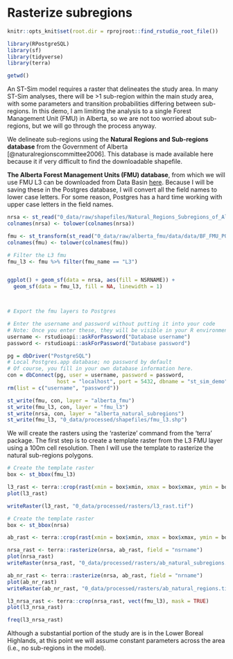 # Rasterize subregions 

```r

knitr::opts_knit$set(root.dir = rprojroot::find_rstudio_root_file())

library(RPostgreSQL)
library(sf)
library(tidyverse)
library(terra)

getwd()

```


An ST-Sim model requires a raster that delineates the study area. In many ST-Sim analyses, there will be >1 sub-region within the main study area, with some parameters and transition probabilities differing between sub-regions. In this demo, I am limiting the analysis to a single Forest Management Unit (FMU) in Alberta, so we are not too worried about sub-regions, but we will go through the process anyway. 

We delineate sub-regions using the **Natural Regions and Sub-regions database** from the Government of Alberta [@naturalregionscommittee2006]. This database is made available here because it if very difficult to find the downloadable shapefile.   

**The Alberta Forest Management Units (FMU) database**, from which we will use FMU L3 can be downloaded from Data Basin [here](https://databasin.org/datasets/606eb8aad3ec4d4fb1406d0159d15280/). Because I will be saving these in the Postgres database, I will convert all the field names to lower case letters. For some reason, Postgres has a hard time working with upper case letters in the field names. 

```r
nrsa <- st_read("0_data/raw/shapefiles/Natural_Regions_Subregions_of_Alberta/Natural_Regions_Subregions_of_Alberta.shp")
colnames(nrsa) <- tolower(colnames(nrsa))

fmu <- st_transform(st_read("0_data/raw/alberta_fmu/data/data/BF_FMU_POLYGON_10TM/BF_FMU_POLYGON_10TM.shp"), crs = 3400)
colnames(fmu) <- tolower(colnames(fmu))

# Filter the L3 fmu 
fmu_l3 <- fmu %>% filter(fmu_name == "L3")


ggplot() + geom_sf(data = nrsa, aes(fill = NSRNAME)) +
  geom_sf(data = fmu_l3, fill = NA, linewidth = 1)



# Export the fmu layers to Postgres  

# Enter the username and password without putting it into your code
# Note: Once you enter these, they will be visible in your R environment, so I remove them after connecting to the database
username <- rstudioapi::askForPassword("Database username")
password <- rstudioapi::askForPassword("Database password")

pg = dbDriver("PostgreSQL")
# Local Postgres.app database; no password by default
# Of course, you fill in your own database information here.
con = dbConnect(pg, user = username, password = password,
                host = "localhost", port = 5432, dbname = "st_sim_demo")
rm(list = c("username", "password"))

st_write(fmu, con, layer = "alberta_fmu")
st_write(fmu_l3, con, layer = "fmu_l3") 
st_write(nrsa, con, layer = "alberta_natural_subregions") 
st_write(fmu_l3, "0_data/processed/shapefiles/fmu_l3.shp") 

```


We will create the rasters using the 'rasterize' command from the 'terra' package. The first step is to create a template raster from the L3 FMU layer using a 100m cell resolution. Then I will use the template to rasterize the natural sub-regions polygons. 

```r
# Create the template raster
box <- st_bbox(fmu_l3)

l3_rast <- terra::crop(rast(xmin = box$xmin, xmax = box$xmax, ymin = box$ymin, ymax = box$ymax, crs = crs(fmu), resolution = 100, vals = 1), vect(fmu_l3), mask = TRUE)
plot(l3_rast)

writeRaster(l3_rast, "0_data/processed/rasters/l3_rast.tif")

```


```r
# Create the template raster
box <- st_bbox(nrsa)

ab_rast <- terra::crop(rast(xmin = box$xmin, xmax = box$xmax, ymin = box$ymin, ymax = box$ymax, crs = crs(fmu), resolution = 100, vals = 1), vect(nrsa), mask = TRUE)

nrsa_rast <- terra::rasterize(nrsa, ab_rast, field = "nsrname")
plot(nrsa_rast)
writeRaster(nrsa_rast, "0_data/processed/rasters/ab_natural_subregions.tif")

ab_nr_rast <- terra::rasterize(nrsa, ab_rast, field = "nrname")
plot(ab_nr_rast)
writeRaster(ab_nr_rast, "0_data/processed/rasters/ab_natural_regions.tif") 

l3_nrsa_rast <- terra::crop(nrsa_rast, vect(fmu_l3), mask = TRUE)
plot(l3_nrsa_rast)

freq(l3_nrsa_rast)

```

Although a substantial portion of the study are is in the Lower Boreal Highlands, at this point we will assume constant parameters across the area (i.e., no sub-regions in the model). 




